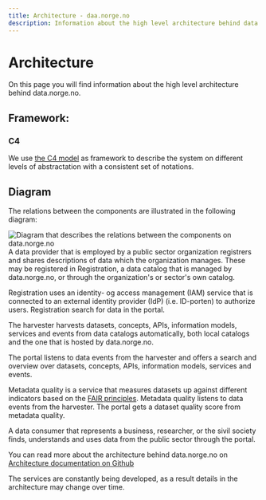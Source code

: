 ```yaml
---
title: Architecture - daa.norge.no
description: Information about the high level architecture behind data.norge.no.
---
```


# Architecture

<Ingress size='xs'>On this page you will find information about the high level architecture behind data.norge.no.</Ingress>

## Framework:

### C4

We use [the C4 model](https://c4model.com/) as framework to describe the system on different levels of abstractation with a consistent set of notations.

## Diagram

The relations between the components are illustrated in the following diagram:

![Diagram that describes the relations between the components on data.norge.no](https://raw.githubusercontent.com/Informasjonsforvaltning/architecture-documentation/refs/heads/main/generated/system.svg)
A data provider that is employed by a public sector organization registrers and shares descriptions of data which the organization manages. 
These may be registered in Registration, a data catalog that is managed by data.norge.no, or through the organization's or sector's own catalog.

Registration uses an identity- og access management (IAM) service that is connected to an external identity provider (IdP) (i.e. ID-porten) to authorize users. Registration search for data in the portal. 

The harvester harvests datasets, concepts, APIs, information models, services and events from data catalogs automatically, both local catalogs and the one that is hosted by data.norge.no. 

The portal listens to data events from the harvester and offers a search and overview over datasets, concepts, APIs, information models, services and events. 

Metadata quality is a service that measures datasets up against different indicators based on the [FAIR principles](https://www.go-fair.org/fair-principles/). Metadata quality listens to data events from the harvester. 
The portal gets a dataset quality score from metadata quality.

A data consumer that represents a business, researcher, or the sivil society finds, understands and uses data from the public sector through the portal.  

You can read more about the architecture behind data.norge.no on [Architecture documentation on Github](https://github.com/Informasjonsforvaltning/architecture-documentation/wiki/Architecture-documentation) 

The services are constantly being developed, as a result details in the architecture may change over time.